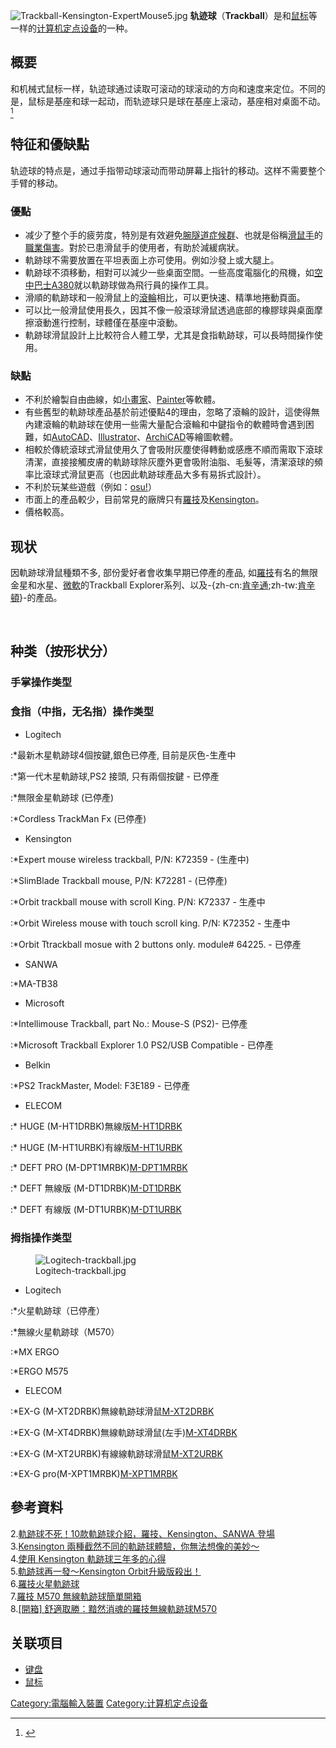 {{原創研究}}
{{noteTA
|G1=IT
}}
[[File:Trackball-Kensington-ExpertMouse5.jpg|thumb]]
'''轨迹球'''（'''Trackball'''）是和[[鼠标|鼠标]]等一样的[[计算机定点设备|计算机定点设备]]的一种。

== 概要 ==
和机械式鼠标一样，轨迹球通过读取可滚动的球滚动的方向和速度来定位。不同的是，鼠标是基座和球一起动，而轨迹球只是球在基座上滚动，基座相对桌面不动。<ref>{{Cite web |url= http://article.pchome.net/content-1395351-3.html |title= 别样舒适和操控 罗技M570轨迹球评测 |date= 2011-09-20 |accessdate= 2013-02-22 |archive-url= https://web.archive.org/web/20111104035100/http://article.pchome.net/content-1395351-3.html |archive-date= 2011-11-04 |dead-url= yes }}</ref>

== 特征和優缺點 ==
轨迹球的特点是，通过手指带动球滚动而带动屏幕上指针的移动。这样不需要整个手臂的移动。

===優點===
* 减少了整个手的疲劳度，特別是有效避免[[腕隧道症候群|腕隧道症候群]]、也就是俗稱[[滑鼠手|滑鼠手]]的[[職業傷害|職業傷害]]。對於已患滑鼠手的使用者，有助於減緩病狀。
* 軌跡球不需要放置在平坦表面上亦可使用。例如沙發上或大腿上。
* 軌跡球不須移動，相對可以減少一些桌面空間。一些高度電腦化的飛機，如[[空中巴士A380|空中巴士A380]]就以軌跡球做為飛行員的操作工具。
* 滑順的軌跡球和一般滑鼠上的[[滾輪|滾輪]]相比，可以更快速、精準地捲動頁面。
* 可以比一般滑鼠使用長久，因其不像一般滾球滑鼠透過底部的橡膠球與桌面摩擦滾動進行控制，球體僅在基座中滾動。
* 軌跡球滑鼠設計上比較符合人體工學，尤其是食指軌跡球，可以長時間操作使用。

===缺點===
* 不利於繪製自由曲線，如[[小畫家|小畫家]]、[[Painter|Painter]]等軟體。
* 有些舊型的軌跡球產品基於前述優點4的理由，忽略了滾輪的設計，這使得無內建滾輪的軌跡球在使用一些需大量配合滾輪和中鍵指令的軟體時會遇到困難，如[[AutoCAD|AutoCAD]]、[[Illustrator|Illustrator]]、[[ArchiCAD|ArchiCAD]]等繪圖軟體。
* 相較於傳統滾球式滑鼠使用久了會吸附灰塵使得轉動或感應不順而需取下滾球清潔，直接接觸皮膚的軌跡球除灰塵外更會吸附油脂、毛髮等，清潔滾球的頻率比滾球式滑鼠更高（也因此軌跡球產品大多有易拆式設計）。
* 不利於玩某些遊戲（例如：[[osu!|osu!]]）
* 市面上的產品較少，目前常見的廠牌只有[[羅技|羅技]]及[[Kensington|Kensington]]。
* 價格較高。

== 现状 ==
因軌跡球滑鼠種類不多, 部份愛好者會收集早期已停產的產品, 如[[羅技|羅技]]有名的無限金星和水星、[[微軟|微軟]]的Trackball Explorer系列、以及-{zh-cn:[[肯辛通|肯辛通]];zh-tw:[[肯辛頓|肯辛頓]]}-的產品。

<br />

== 种类（按形状分） ==
=== 手掌操作类型 ===

=== 食指（中指，无名指）操作类型===
*Logitech
:*最新木星軌跡球4個按鍵,銀色已停產, 目前是灰色-生產中
:*第一代木星軌跡球,PS2 接頭, 只有兩個按鍵 - 已停產
:*無限金星軌跡球 (已停產)
:*Cordless TrackMan Fx (已停產)

*Kensington
:*Expert mouse wireless trackball, P/N: K72359 - (生產中)
:*SlimBlade Trackball mouse, P/N: K72281 - (已停產)
:*Orbit trackball mouse with scroll King. P/N: K72337 - 生產中
:*Orbit Wireless mouse with touch scroll king. P/N: K72352 - 生產中
:*Orbit Ttrackball mosue with 2 buttons only. module# 64225. - 已停產

*SANWA
:*MA-TB38

*Microsoft
:*Intellimouse Trackball, part No.: Mouse-S (PS2)- 已停產
:*Microsoft Trackball Explorer 1.0 PS2/USB Compatible - 已停產

*Belkin
:*PS2 TrackMaster, Model: F3E189 - 已停產

*ELECOM
:* HUGE (M-HT1DRBK)無線版[https://www2.elecom.co.jp.e.gj.hp.transer.com/products/M-HT1DRBK.html M-HT1DRBK]
:* HUGE (M-HT1URBK)有線版[https://www2.elecom.co.jp.e.gj.hp.transer.com/products/M-HT1URBK.html M-HT1URBK]
:* DEFT PRO (M-DPT1MRBK)[https://www2.elecom.co.jp.e.gj.hp.transer.com/products/M-DPT1MRBK.html M-DPT1MRBK]
:* DEFT 無線版 (M-DT1DRBK)[https://www2.elecom.co.jp.e.gj.hp.transer.com/products/M-DT1DRBK.html M-DT1DRBK]
:* DEFT 有線版 (M-DT1URBK)[https://www2.elecom.co.jp.e.gj.hp.transer.com/products/M-DT1URBK.html M-DT1URBK]

=== 拇指操作类型 ===
[[File:Logitech-trackball.jpg|thumb]]

*Logitech
:*火星軌跡球（已停產）
:*無線火星軌跡球（M570）
:*MX ERGO
:*ERGO M575
*ELECOM 
:*EX-G (M-XT2DRBK)無線軌跡球滑鼠[https://www2.elecom.co.jp.e.gj.hp.transer.com/products/M-XT2DRBK.html M-XT2DRBK]
:*EX-G (M-XT4DRBK)無線軌跡球滑鼠(左手)[https://www2.elecom.co.jp.e.gj.hp.transer.com/products/M-XT4DRBK.html M-XT4DRBK]
:*EX-G (M-XT2URBK)有線線軌跡球滑鼠[https://www2.elecom.co.jp.e.gj.hp.transer.com/products/M-XT2URBK.html M-XT2URBK]
:*EX-G pro(M-XPT1MRBK)[https://www2.elecom.co.jp.e.gj.hp.transer.com/products/M-XPT1MRBK.html M-XPT1MRBK]

== 參考資料 ==
{{Reflist}}

2.[http://www.techbang.com/posts/11369-trackball-does-not-die-8-trackball-kensington-introduced-logitech-trackball 軌跡球不死！10款軌跡球介紹，羅技、Kensington、SANWA 登場]<br>
3.[http://www.mobile01.com/newsdetail.php?id=7914 Kensington 兩種截然不同的軌跡球體驗，你無法想像的美妙～]<br>
4.[https://web.archive.org/web/20150524213036/http://appleuser.com/2013/10/08/kensington-trackball/ 使用 Kensington 軌跡球三年多的心得]<br>
5.[http://www.mobile01.com/topicdetail.php?f=497&t=1380860 軌跡球再一發～Kensington Orbit升級版殺出！]<br>
6.[http://www.mobile01.com/topicdetail.php?f=351&t=1051382 羅技火星軌跡球]<br>
7.[http://www.mobile01.com/topicdetail.php?f=497&t=2053045 羅技 M570 無線軌跡球簡單開箱]<br>
8.[http://home.gamer.com.tw/creationDetail.php?sn=2019864 [開箱<nowiki>]</nowiki> 舒適取勝：黯然消魂的羅技無線軌跡球M570]<br>

== 关联项目 ==
* [[键盘|键盘]]
* [[鼠标|鼠标]]

{{Commons|Trackball}}
{{电脑基本部件}}
{{Authority control}}

[[Category:電腦輸入裝置|Category:電腦輸入裝置]]
[[Category:计算机定点设备|Category:计算机定点设备]]